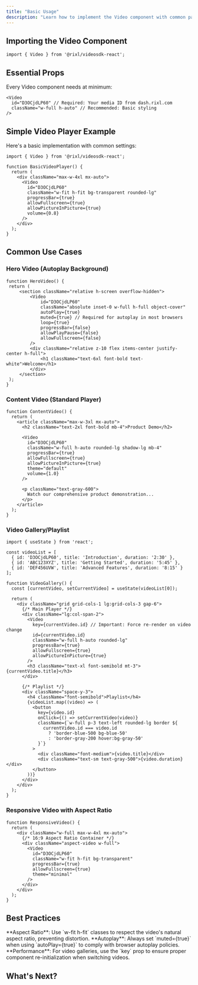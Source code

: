 ```yaml
---
title: "Basic Usage"
description: "Learn how to implement the Video component with common patterns and use cases"
---
```



## Importing the Video Component

```tsx
import { Video } from '@rixl/videosdk-react';
```

## Essential Props

Every Video component needs at minimum:

```tsx
<Video
  id="D3OCjdLP60" // Required: Your media ID from dash.rixl.com
  className="w-full h-auto" // Recommended: Basic styling
/>
```

## Simple Video Player Example

Here's a basic implementation with common settings:

```tsx
import { Video } from '@rixl/videosdk-react';

function BasicVideoPlayer() {
  return (
    <div className="max-w-4xl mx-auto">
      <Video
        id="D3OCjdLP60"
        className="w-fit h-fit bg-transparent rounded-lg"
        progressBar={true}
        allowFullscreen={true}
        allowPictureInPicture={true}
        volume={0.8}
      />
    </div>
  );
}
```

## Common Use Cases

### Hero Video (Autoplay Background)

   ```tsx
function HeroVideo() {
    return (
        <section className="relative h-screen overflow-hidden">
            <Video
                id="D3OCjdLP60"
                className="absolute inset-0 w-full h-full object-cover"
                autoPlay={true}
                muted={true} // Required for autoplay in most browsers
                loop={true}
                progressBar={false}
                allowPlayPause={false}
                allowFullscreen={false}
            />
            <div className="relative z-10 flex items-center justify-center h-full">
                <h1 className="text-6xl font-bold text-white">Welcome</h1>
            </div>
        </section>
    );
}
```

### Content Video (Standard Player)

```tsx
function ContentVideo() {
  return (
    <article className="max-w-3xl mx-auto">
      <h2 className="text-2xl font-bold mb-4">Product Demo</h2>

      <Video
        id="D3OCjdLP60"
        className="w-full h-auto rounded-lg shadow-lg mb-4"
        progressBar={true}
        allowFullscreen={true}
        allowPictureInPicture={true}
        theme="default"
        volume={1.0}
      />

      <p className="text-gray-600">
        Watch our comprehensive product demonstration...
      </p>
    </article>
  );
}
```

### Video Gallery/Playlist

```tsx
import { useState } from 'react';

const videoList = [
  { id: 'D3OCjdLP60', title: 'Introduction', duration: '2:30' },
  { id: 'ABC123XYZ', title: 'Getting Started', duration: '5:45' },
  { id: 'DEF456UVW', title: 'Advanced Features', duration: '8:15' }
];

function VideoGallery() {
  const [currentVideo, setCurrentVideo] = useState(videoList[0]);

  return (
    <div className="grid grid-cols-1 lg:grid-cols-3 gap-6">
      {/* Main Player */}
      <div className="lg:col-span-2">
        <Video
          key={currentVideo.id} // Important: Force re-render on video change
          id={currentVideo.id}
          className="w-full h-auto rounded-lg"
          progressBar={true}
          allowFullscreen={true}
          allowPictureInPicture={true}
        />
        <h3 className="text-xl font-semibold mt-3">{currentVideo.title}</h3>
      </div>

      {/* Playlist */}
      <div className="space-y-3">
        <h4 className="font-semibold">Playlist</h4>
        {videoList.map((video) => (
          <button
            key={video.id}
            onClick={() => setCurrentVideo(video)}
            className={`w-full p-3 text-left rounded-lg border ${
              currentVideo.id === video.id
                ? 'border-blue-500 bg-blue-50'
                : 'border-gray-200 hover:bg-gray-50'
            }`}
          >
            <div className="font-medium">{video.title}</div>
            <div className="text-sm text-gray-500">{video.duration}</div>
          </button>
        ))}
      </div>
    </div>
  );
}
```

### Responsive Video with Aspect Ratio

```tsx
function ResponsiveVideo() {
  return (
    <div className="w-full max-w-4xl mx-auto">
      {/* 16:9 Aspect Ratio Container */}
      <div className="aspect-video w-full">
        <Video
          id="D3OCjdLP60"
          className="w-fit h-fit bg-transparent"
          progressBar={true}
          allowFullscreen={true}
          theme="minimal"
        />
      </div>
    </div>
  );
}
```

## Best Practices

<Callout type="info">
    **Aspect Ratio**: Use `w-fit h-fit` classes to respect the video's natural aspect ratio, preventing distortion.
</Callout>

<Callout type="warning">
    **Autoplay**: Always set `muted={true}` when using `autoPlay={true}` to comply with browser autoplay policies.
</Callout>

<Callout type="default">
    **Performance**: For video galleries, use the `key` prop to ensure proper component re-initialization when switching videos.
</Callout>

## What's Next?
